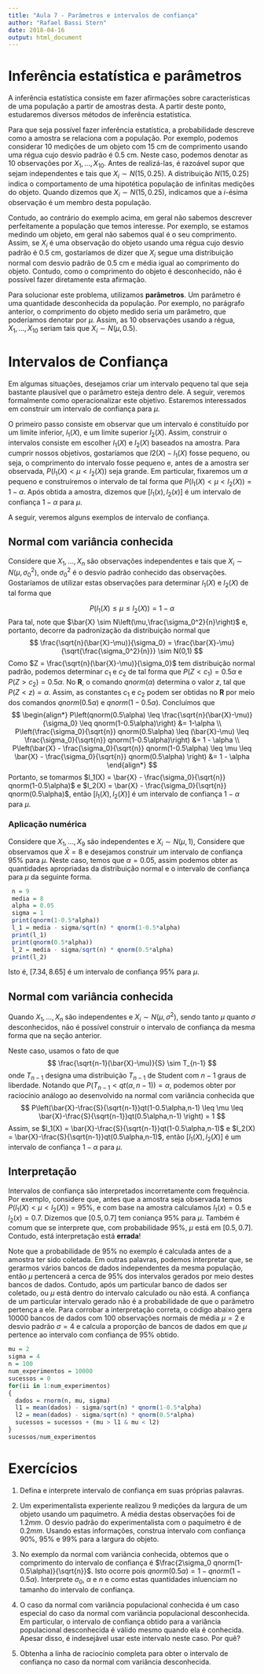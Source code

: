 ```yaml
---
title: "Aula 7 - Parâmetros e intervalos de confiança"
author: "Rafael Bassi Stern"
date: 2018-04-16
output: html_document
---
```


# Inferência estatística e parâmetros

A inferência estatística consiste em 
fazer afirmações sobre  características de
uma população a partir de amostras desta.
A partir deste ponto, estudaremos diversos
métodos de inferência estatística.

Para que seja possível fazer inferência estatística,
a probabilidade descreve como 
a amostra se relaciona com a população.
Por exemplo, podemos considerar
$10$ medições de um objeto com $15$ cm 
de comprimento usando uma régua cujo
desvio padrão é $0.5$ cm. Neste caso,
podemos denotar as $10$ observações por
$X_{1},\ldots,X_{10}$. Antes de realizá-las,
é razoável supor que sejam independentes e
tais que $X_{i} \sim N(15, 0.25)$.
A distribuição $N(15, 0.25)$ indica o comportamento
de uma hipotética população de infinitas medições do objeto.
Quando dizemos que $X_{i} \sim N(15, 0.25)$, 
indicamos que a $i$-ésima observação é 
um membro desta população.

Contudo, ao contrário do exemplo acima,
em geral não sabemos descrever perfeitamente 
a população que temos interesse.
Por exemplo, se estamos medindo um objeto,
em geral não sabemos qual é o seu comprimento.
Assim, se $X_{i}$ é uma observação do objeto
usando uma régua cujo desvio padrão é $0.5$ cm,
gostaríamos de dizer que 
$X_i$ segue uma distribuição normal com
desvio padrão de $0.5$ cm e média igual
ao comprimento do objeto.
Contudo, como o comprimento do objeto é desconhecido,
não é possível fazer diretamente esta afirmação.

Para solucionar este problema, utilizamos **parâmetros**.
Um parâmetro é uma quantidade desconhecida da população.
Por exemplo, no parágrafo anterior, 
o comprimento do objeto medido
seria um parâmetro, que poderíamos denotar por $\mu$.
Assim, as $10$ observações usando a régua,
$X_{1}, \ldots, X_{10}$ seriam tais que 
$X_{i} \sim N(\mu, 0.5)$.

# Intervalos de Confiança

Em algumas situações, desejamos criar 
um intervalo pequeno tal que
seja bastante plausível que 
o parâmetro esteja dentro dele.
A seguir, veremos formalmente como
operacionalizar este objetivo.
Estaremos interessados em construir 
um intervalo de confiança para $\mu$.

O primeiro passo consiste em observar que
um intervalo é constituído por
um limite inferior, $l_1(X)$, e 
um limite superior $l_2(X)$. Assim, 
construir o intervalos consiste em
escolher $l_1(X)$ e $l_2(X)$ baseados na amostra.
Para cumprir nossos objetivos, gostaríamos que
$l2(X)-l_1(X)$ fosse pequeno, ou seja,
o comprimento do intervalo fosse pequeno e,
antes de a amostra ser observada,
$P(l_1(X) < \mu < l_2(X))$ seja grande.
Em particular, fixaremos um $\alpha$ pequeno e
construíremos o intervalo de tal forma que
$P(l_1(X) < \mu < l_2(X)) = 1-\alpha$.
Após obtida a amostra, dizemos que
$[l_1(x),l_2(x)]$ é um intervalo de confiança 
$1-\alpha$ para $\mu$.

A seguir, veremos alguns exemplos de intervalo de confiança.

## Normal com variância conhecida

Considere que $X_{1},\ldots,X_{n}$ são
observações independentes e tais que 
$X_{i} \sim N(\mu,\sigma_0^2)$, onde
$\sigma_0^2$ é o desvio padrão conhecido
das observações. Gostaríamos de 
utilizar estas observações para determinar
$l_1(X)$ e $l_2(X)$ de tal forma que

$$
 P(l_1(X) \leq \mu \leq l_2(X)) 
 = 1-\alpha
$$
Para tal, note que $\bar{X} \sim N\left(\mu,\frac{\sigma_0^2}{n}\right)$ e,
portanto, decorre da padronização da distribuição normal que
$$
 \frac{\sqrt{n}(\bar{X}-\mu)}{\sigma_0}
 = \frac{\bar{X}-\mu}{\sqrt{\frac{\sigma_0^2}{n}}} 
 \sim N(0,1)
$$
Como $Z = \frac{\sqrt{n}(\bar{X}-\mu)}{\sigma_0}$ tem
distribuição normal padrão, podemos determinar 
$c_1$ e $c_2$ de tal forma que
$P(Z < c_1) = 0.5\alpha$ e $P(Z > c_2)=0.5\alpha$.
No **R**, o comando *qnorm*($\alpha$) determina o valor $z$,
tal que $P(Z < z) = \alpha$. Assim, as constantes $c_1$ e $c_2$
podem ser obtidas no **R**
por meio dos comandos *qnorm*($0.5\alpha$) e
*qnorm*($1-0.5\alpha$).
Concluímos que
$$
\begin{align*}
 P\left(qnorm(0.5\alpha) \leq \frac{\sqrt{n}(\bar{X}-\mu)}{\sigma_0} 
 \leq qnorm(1-0.5\alpha)\right) 
 &= 1-\alpha \\
 P\left(\frac{\sigma_0}{\sqrt{n}} qnorm(0.5\alpha) \leq (\bar{X}-\mu) 
 \leq \frac{\sigma_0}{\sqrt{n}} qnorm(1-0.5\alpha)\right)
 &= 1 - \alpha \\
 P\left(\bar{X} - \frac{\sigma_0}{\sqrt{n}} qnorm(1-0.5\alpha) \leq \mu 
 \leq \bar{X} - \frac{\sigma_0}{\sqrt{n}} qnorm(0.5\alpha) \right)
 &= 1 - \alpha
\end{align*}
$$
Portanto, se tomarmos 
$l_1(X) = \bar{X} - \frac{\sigma_0}{\sqrt{n}} qnorm(1-0.5\alpha)$ e
$l_2(X) = \bar{X} - \frac{\sigma_0}{\sqrt{n}} qnorm(0.5\alpha)$, então 
$[l_1(X),l_2(X)]$ é 
um intervalo de confiança $1-\alpha$ para $\mu$.

### Aplicação numérica

Considere que $X_{1},\ldots,X_{9}$ são independentes e
$X_i \sim N(\mu,1)$, Considere que
observamos que $\bar{X} = 8$ e
desejamos construir um intervalo de
confiança $95\%$ para $\mu$.
Neste caso, temos que $\alpha = 0.05$,
assim podemos obter as quantidades apropriadas
da distribuição normal e o intervalo de confiança
para $\mu$ da seguinte forma.

```r
 n = 9
 media = 8
 alpha = 0.05
 sigma = 1
 print(qnorm(1-0.5*alpha))
 l_1 = media - sigma/sqrt(n) * qnorm(1-0.5*alpha)
 print(l_1)
 print(qnorm(0.5*alpha))
 l_2 = media - sigma/sqrt(n) * qnorm(0.5*alpha)
 print(l_2)
```
Isto é, $[7.34, 8.65]$ é um intervalo
de confiança $95\%$ para $\mu$.

## Normal com variância conhecida

Quando $X_1,\ldots,X_n$ são independentes e
$X_i \sim N(\mu, \sigma^2)$, sendo 
tanto $\mu$ quanto $\sigma$ desconhecidos,
não é possível construir o intervalo de confiança
da mesma forma que na seção anterior.

Neste caso, usamos o fato de que
$$
 \frac{\sqrt{n-1}(\bar{X}-\mu)}{S} \sim T_{n-1}
$$
onde $T_{n-1}$ designa uma 
distribuição $T_{n-1}$ de Student com 
$n-1$ graus de liberdade.
Notando que $P(T_{n-1} < qt(\alpha,n-1)) = \alpha$,
podemos obter por raciocínio análogo ao
desenvolvido na normal com variância conhecida que
$$
 P\left(\bar{X}-\frac{S}{\sqrt{n-1}}qt(1-0.5\alpha,n-1) 
 \leq  \mu \leq 
 \bar{X}-\frac{S}{\sqrt{n-1}}qt(0.5\alpha,n-1) \right) = 1
$$
Assim, se
$l_1(X) = \bar{X}-\frac{S}{\sqrt{n-1}}qt(1-0.5\alpha,n-1)$ e
$l_2(X) = \bar{X}-\frac{S}{\sqrt{n-1}}qt(0.5\alpha,n-1)$, então
$[l_1(X),l_2(X)]$ é um intervalo de confiança $1-\alpha$ para $\mu$.

## Interpretação

Intervalos de confiança são interpretados
incorretamente com frequência. Por exemplo,
considere que, antes que a amostra seja observada
temos $P(l_1(X) < \mu < l_2(X)) = 95\%$, e
com base na amostra calculamos $l_1(x) = 0.5$ e $l_2(x)=0.7$.
Dizemos que $[0.5, 0.7]$ tem coniança 95\% para $\mu$.
Também é comum que se interprete que, com probabilidade 95\%,
$\mu$ está em $[0.5,0.7]$. Contudo, 
está interpretação está **errada**!

Note que a probabilidade de 95\% no exemplo é
calculada antes de a amostra ter sido coletada.
Em outras palavras, podemos interpretar que,
se gerarmos vários bancos de dados independentes 
da mesma população, então $\mu$ pertencerá a 
cerca de 95\% dos intervalos gerados por
meio destes bancos de dados.
Contudo, após um particular banco de dados ser coletado,
ou $\mu$ está dentro do intervalo calculado ou não está.
A confiança de um particular intervalo gerado
não é a probabilidade de que o parâmetro pertença a ele.
Para corrobar a interpretação correta,
o código abaixo gera $10000$ bancos de dados
com $100$ observações normais de média $\mu=2$ e
desvio padrão $\sigma=4$ e calcula 
a proporção de bancos de dados em que $\mu$
pertence ao intervalo com confiança de $95\%$ obtido.

```r
mu = 2
sigma = 4
n = 100
num_experimentos = 10000
sucessos = 0
for(ii in 1:num_experimentos)
{
  dados = rnorm(n, mu, sigma)
  l1 = mean(dados) - sigma/sqrt(n) * qnorm(1-0.5*alpha)
  l2 = mean(dados) - sigma/sqrt(n) * qnorm(0.5*alpha)
  sucessos = sucessos + (mu > l1 & mu < l2)
}
sucessos/num_experimentos
```

# Exercícios

1. Defina e interprete intervalo de confiança
em suas próprias palavras.

2. Um experimentalista experiente realizou $9$ medições da
largura de um objeto usando um paquímetro. 
A média destas observações foi de $1.2 mm$.
O desvio padrão do experimentalista 
com o paquímetro é de $0.2 mm$.
Usando estas informações, construa intervalo com confiança
90\%, 95\% e 99\% para a largura do objeto.

3. No exemplo da normal com variância conhecida, obtemos
que o comprimento do intervalo de confiança é
$\frac{2\sigma_0 qnorm(1-0.5\alpha)}{\sqrt{n}}$.
Isto ocorre pois $qnorm(0.5\alpha)=1-qnorm(1-0.5\alpha)$.
Interprete $\sigma_0$, $\alpha$ e $n$ e 
como estas quantidades inluenciam no 
tamanho do intervalo de confiança.

4. O caso da normal com variância populacional conhecida é
um caso especial do caso da normal com variância populacional desconhecida.
Em particular, o intervalo de confiança obtido
para a variância populacional desconhecida é válido 
mesmo quando ela é conhecida. Apesar disso, é indesejável
usar este intervalo neste caso. Por quê?

5. Obtenha a linha de raciocínio completa para obter 
o intervalo de confiança no caso da normal com variância desconhecida.
